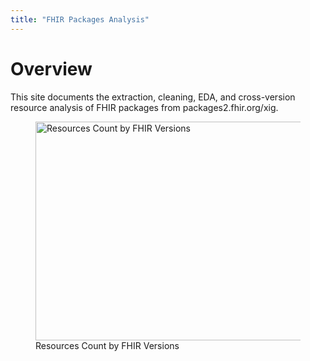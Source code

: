 ```yaml
---
title: "FHIR Packages Analysis"
---
```


# Overview

This site documents the extraction, cleaning, EDA, and cross-version resource analysis of FHIR packages from packages2.fhir.org/xig.

![Resources Count by FHIR Versions](images/res_by_version-01.png){width="720" height="350"}
